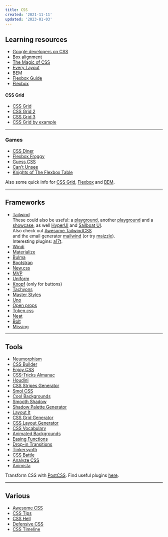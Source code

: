 ```yaml
---
title: CSS
created: '2021-11-11'
updated: '2023-01-03'
---
```


## Learning resources

-   [Google developers on CSS](https://web.dev/learn/css/)
-   [Box alignment](https://ishadeed.com/article/learn-box-alignment/)
-   [The Magic of CSS](https://adamschwartz.co/magic-of-css/)
-   [Every Layout](https://every-layout.dev/)
-   [BEM](https://en.bem.info/)
-   [Flexbox Guide](https://blog.webdevsimplified.com/2021-11/flexbox/)
-   [Flexbox](https://www.codeinwp.com/blog/css-flexbox-tutorial/)

#### CSS Grid

-   [CSS Grid](https://learncssgrid.com/)
-   [CSS Grid 2](https://www.codeinwp.com/blog/css-grid-tutorial-layout/)
-   [CSS Grid 3](https://www.euismod.dev/)
-   [CSS Grid by example](https://gridbyexample.com/)

---

### Games

-   [CSS Diner](https://flukeout.github.io/)
-   [Flexbox Froggy](https://flexboxfroggy.com/)
-   [Guess CSS](https://www.guess-css.app/)
-   [Can't Unsee](https://cantunsee.space/)
-   [Knights of The Flexbox Table](https://knightsoftheflexboxtable.com/)

Also some quick info for [CSS Grid](https://grid.malven.co/), [Flexbox](https://flexbox.malven.co/) and [BEM](https://9elements.com/bem-cheat-sheet/).

---

## Frameworks

-   [Tailwind](https://tailwindcss.com/)  
    These could also be useful: a [playground](https://tailwind.run/new),
    another [playground](https://play.tailwindcss.com/) and a
    [showcase](https://www.creative-tim.com/learning-lab/tailwind-starter-kit/presentation), as well [HyperUI](https://www.hyperui.dev/) and [Sailboat UI](https://sailboatui.com/).  
    Also check out [Awesome TailwindCSS](https://github.com/aniftyco/awesome-tailwindcss)  
    and the email generator [mailwind](https://github.com/soheilpro/mailwind) (or try [maizzle](https://maizzle.com/)).  
    Interesting plugins: [a17t](https://a17t.miles.land/).
-   [Windi](https://windicss.org/)
-   [Materialize](https://materializecss.com/)
-   [Bulma](https://bulma.io/)
-   [Bootstrap](https://getbootstrap.com/)
-   [New.css](https://newcss.net/)
-   [MVP](https://andybrewer.github.io/mvp/)
-   [Uniform](https://uniformcss.com/)
-   [Knopf](https://knopf.dev/) (only for buttons)
-   [Tachyons](https://tachyons.io/)
-   [Master Styles](https://styles.master.co/)
-   [Uno](https://github.com/unocss/unocss)
-   [Open props](https://open-props.style/)
-   [Token.css](https://github.com/tokencss/tokencss)
-   [Neat](https://neat.joeldare.com/)
-   [Bolt](https://github.com/tbolt/boltcss)
-   [Missing](https://missing.style/)

---

## Tools

-   [Neumorphism](https://neumorphism.io/)
-   [CSS Builder](https://cssbuilder.veliovgroup.com/)
-   [Enjoy CSS](https://enjoycss.com/)
-   [CSS-Tricks Almanac](https://css-tricks.com/almanac/)
-   [Houdini](https://houdini.how/)
-   [CSS Stripes Generator](https://stripesgenerator.com/)
-   [Smol CSS](https://smolcss.dev/)
-   [Cool Backgrounds](https://coolbackgrounds.io/)
-   [Smooth Shadow](https://shadows.brumm.af/)
-   [Shadow Palette Generator](https://www.joshwcomeau.com/shadow-palette/)
-   [Layout It](https://grid.layoutit.com/)
-   [CSS Grid Generator](https://cssgrid-generator.netlify.app/)
-   [CSS Layout Generator](https://layout.bradwoods.io/)
-   [CSS Vocabulary](http://apps.workflower.fi/vocabs/css/en)
-   [Animated Backgrounds](https://animatedbackgrounds.me/)
-   [Easing Functions](https://easings.net/)
-   [Drop-in Transitions](https://www.transition.style/)
-   [Tinkersynth](https://tinkersynth.com/)
-   [CSS Battle](https://cssbattle.dev/)
-   [Analyze CSS](https://www.projectwallace.com/analyze-css)
-   [Animista](https://animista.net/)

Transform CSS with [PostCSS](https://postcss.org/). Find useful plugins [here](https://www.postcss.parts/).

---

## Various

-   [Awesome CSS](https://github.com/awesome-css-group/awesome-css)
-   [CSS Tips](https://markodenic.com/css-tips/)
-   [CSS Hell](https://csshell.dev/)
-   [Defensive CSS](https://defensivecss.dev/)
-   [CSS Timeline](https://css-timeline.vercel.app/)
